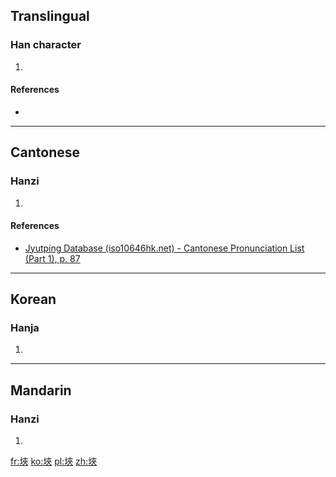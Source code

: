 ==Translingual==

===Han character===
{{Han char|rn=32|rad=土|as=07|sn=10|four=|canj=GKOO|ids=⿰土夾}}

# {{defn|Han|sort=土07}}

====References====
* {{Han ref|kx=0229.260|dkj=05114|dj=0465.160|hdz=10443.100|uh=57C9|ud=22473}}

----

==Cantonese==

===Hanzi===
{{yue-hanzi|jyut=[[gaap3]]|y=gaap3}}

# {{defn|lang=yue|sort=土07}}

====References====
* [http://www.iso10646hk.net/jp/document/download.jsp Jyutping Database (iso10646hk.net) - Cantonese Pronunciation List (Part 1), p. 87]

----

==Korean==

===Hanja===
{{ko-hanja|hangeul=협|rv=hyeop|mr=hyŏp}}

# {{defn|lang=ko|sort=土07}}

----

==Mandarin==

===Hanzi===
{{cmn-hanzi|pin=[[jiá]] ([[jia2]])|wg=chia<sup>2</sup>}}

# {{defn|lang=cmn|sort=土07}}

[[fr:埉]]
[[ko:埉]]
[[pl:埉]]
[[zh:埉]]